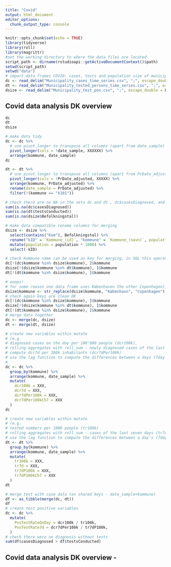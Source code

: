 ```yaml
---
title: "Covid"
output: html_document
editor_options: 
  chunk_output_type: console
---
```


```r
knitr::opts_chunk$set(echo = TRUE)
library(tidyverse)
library(roll)
library(magrittr)
#set the working directory to where the data files are located
script_path <- dirname(rstudioapi::getActiveDocumentContext()$path)
setwd(script_path)
setwd("data")
# import data frames COVID: cases, tests and population size of municipalities
dc <- read_delim("Municipality_cases_time_series.csv", ";", escape_double = FALSE, trim_ws = TRUE)
dt <- read_delim("Municipality_tested_persons_time_series.csv", ";", escape_double = FALSE, trim_ws = TRUE)
dsize <- read_delim("Municipality_test_pos.csv", ";", escape_double = FALSE, trim_ws = TRUE)
```
## Covid data analysis DK overview
```r
dc
dt
dsize
```

```r
# make data tidy
dc <- dc %>%
  # use pivot_longer to transpose all columns (apart from date_sample) to two columns ('kommune', 'casesDiagnosed') that hold the name of the kommune and the values of the number of diagnosed cases
  pivot_longer(cols = !date_sample, XXXXXX) %>%
  arrange(kommune, date_sample)
dc
```

```r
dt <- dt %>%
  # use pivot_longer to transpose all columns (apart from PrDate_adjusted) to two columns ('kommune','testsConducted') that hold the name of the kommune and the values of the number of conducted tests
  pivot_longer(cols = !PrDate_adjusted, XXXXX) %>%
  arrange(kommune, PrDate_adjusted) %>%
  rename(date_sample = PrDate_adjusted) %>%
  filter(!(kommune == "X101"))
```

```r
# check there are no NA in the sets dc and dt , dc$casesDiagnosed, and dt$testsConducted
sum(is.na(dc$casesDiagnosed))
sum(is.na(dt$testsConducted))
sum(is.na(dsize$Befolkningstal))
```

```r
# make data compatible rename columns for merging
dsize <- dsize %>%
  select(contains("Kom"), Befolkningstal) %>%
  rename("kID" = `Kommune_(id)`, "kommune" = `Kommune_(navn)`, population = Befolkningstal) %>%
  mutate(population = population * 1000) %>%
  select(-kID)
```

```r
# check Kommune name can be used as key for merging, in SQL this operation is referred to as a join
dc[!(dc$kommune %in% dsize$kommune), ]$kommune
dsize[!(dsize$kommune %in% dt$kommune), ]$kommune
dt[!(dt$kommune %in% dsize$kommune), ]$kommune
```

```r
# ooops!
# for some reason one data frame uses Københaven the other Copenhagen), - use str_replace to change "København", "Copenhagen"
dsize$kommune <- str_replace(dsize$kommune, "København", "Copenhagen")
# check again keys are clean OK 
dc[!(dc$kommune %in% dsize$kommune), ]$kommune
dsize[!(dsize$kommune %in% dt$kommune), ]$kommune
dt[!(dt$kommune %in% dsize$kommune), ]$kommune
# merge data together
dc <- merge(dc, dsize)
dt <- merge(dt, dsize)
```

```r
# create new variables within mutate
# (e.g. 
# diagnosed cases on the day per 100'000 people (dcr100k),
# rolling aggregates with roll_sum - newly diagnosed cases of the last seven days (dcr7d),
# compute dcr7d per 100k inhabitants (dcr7dPer100k)
# use the lag function to compute the differences between a days (7day sum) value and the one from 7 days ago (dcr7dPer100kCh7)
#
dc <- dc %>%
  group_by(kommune) %>%
  arrange(kommune, date_sample) %>%
  mutate(
    dcr100k = XXX,
    dcr7d = XXX,
    dcr7dPer100k = XXX,
    dcr7dPer100kCh7 = XXX
  )
dc
```

```r
# create new variables within mutate
# (e.g. 
# tested numbers per 1000 people (tr100k)
# rolling aggregates with roll_sum - cases of the last seven days (tr7d) - and per 100k inhabitants (tr7dP100k)
# use the lag function to compute the differences between a day's (7day sum) value and the one from 7 days ago (tr7dP100kCh7)
dt <- dt %>%
  group_by(kommune) %>%
  arrange(kommune, date_sample) %>%
  mutate(
    tr100k = XXX,
    tr7d = XXX,
    tr7dP100k = XXX,
    tr7dP100kCh7 = XXX
  )
dt
```

```r
# merge test with case data (on shared keys - date_sample+kommune)
df <- as_tibble(merge(dc, dt))
df
# create test positive variables
dc <- dc %>%
  mutate(
    PosTestRateOnDay = dcr100k / tr100k,
    PosTestRate7d = dcr7dPer100k / tr7dP100k,
  )
# check there were no diagnosis without tests
sum(df$casesDiagnosed > df$testsConducted)
```

## Covid data analysis DK overview - 